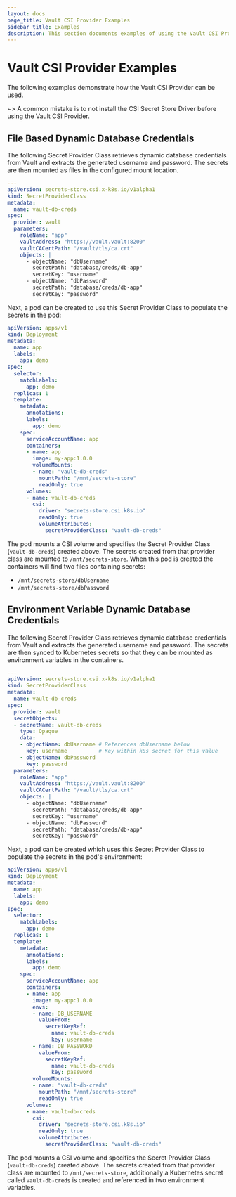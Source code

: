 ```yaml
---
layout: docs
page_title: Vault CSI Provider Examples
sidebar_title: Examples
description: This section documents examples of using the Vault CSI Provider.
---
```


# Vault CSI Provider Examples

The following examples demonstrate how the Vault CSI Provider can be used.

~> A common mistake is to not install the CSI Secret Store Driver before using the Vault CSI Provider.

## File Based Dynamic Database Credentials 

The following Secret Provider Class retrieves dynamic database credentials from Vault and 
extracts the generated username and password. The secrets are then mounted as files in the 
configured mount location.

```yaml
---
apiVersion: secrets-store.csi.x-k8s.io/v1alpha1
kind: SecretProviderClass
metadata:
  name: vault-db-creds
spec:
  provider: vault
  parameters:
    roleName: "app"
    vaultAddress: "https://vault.vault:8200"
    vaultCACertPath: "/vault/tls/ca.crt"
    objects: |
      - objectName: "dbUsername"
        secretPath: "database/creds/db-app"
        secretKey: "username"
      - objectName: "dbPassword"
        secretPath: "database/creds/db-app"
        secretKey: "password"
```

Next, a pod can be created to use this Secret Provider Class to populate the secrets in the pod:

```yaml
apiVersion: apps/v1
kind: Deployment
metadata:
  name: app
  labels:
    app: demo
spec:
  selector:
    matchLabels:
      app: demo
  replicas: 1
  template:
    metadata:
      annotations:
      labels:
        app: demo
    spec:
      serviceAccountName: app
      containers:
      - name: app
        image: my-app:1.0.0
        volumeMounts:
        - name: "vault-db-creds"
          mountPath: "/mnt/secrets-store"
          readOnly: true
      volumes:
      - name: vault-db-creds
        csi:
          driver: "secrets-store.csi.k8s.io"
          readOnly: true
          volumeAttributes:
            secretProviderClass: "vault-db-creds"
```

The pod mounts a CSI volume and specifies the Secret Provider Class (`vault-db-creds`) created above. 
The secrets created from that provider class are mounted to `/mnt/secrets-store`. When this pod is 
created the containers will find two files containing secrets: 

* `/mnt/secrets-store/dbUsername`
* `/mnt/secrets-store/dbPassword`

## Environment Variable Dynamic Database Credentials 

The following Secret Provider Class retrieves dynamic database credentials from Vault and 
extracts the generated username and password. The secrets are then synced to Kubernetes secrets
so that they can be mounted as environment variables in the containers.

```yaml
---
apiVersion: secrets-store.csi.x-k8s.io/v1alpha1
kind: SecretProviderClass
metadata:
  name: vault-db-creds
spec:
  provider: vault
  secretObjects:
  - secretName: vault-db-creds
    type: Opaque
    data:
    - objectName: dbUsername # References dbUsername below
      key: username          # Key within k8s secret for this value
    - objectName: dbPassword
      key: password
  parameters:
    roleName: "app"
    vaultAddress: "https://vault.vault:8200"
    vaultCACertPath: "/vault/tls/ca.crt"
    objects: |
      - objectName: "dbUsername"
        secretPath: "database/creds/db-app"
        secretKey: "username"
      - objectName: "dbPassword"
        secretPath: "database/creds/db-app"
        secretKey: "password"
```

Next, a pod can be created which uses this Secret Provider Class to populate the secrets in the pod's environment:

```yaml
apiVersion: apps/v1
kind: Deployment
metadata:
  name: app
  labels:
    app: demo
spec:
  selector:
    matchLabels:
      app: demo
  replicas: 1
  template:
    metadata:
      annotations:
      labels:
        app: demo
    spec:
      serviceAccountName: app
      containers:
      - name: app
        image: my-app:1.0.0
        envs:
        - name: DB_USERNAME
          valueFrom:
            secretKeyRef:
              name: vault-db-creds
              key: username
        - name: DB_PASSWORD
          valueFrom:
            secretKeyRef:
              name: vault-db-creds
              key: password
        volumeMounts:
        - name: "vault-db-creds"
          mountPath: "/mnt/secrets-store"
          readOnly: true
      volumes:
      - name: vault-db-creds
        csi:
          driver: "secrets-store.csi.k8s.io"
          readOnly: true
          volumeAttributes:
            secretProviderClass: "vault-db-creds"
```

The pod mounts a CSI volume and specifies the Secret Provider Class (`vault-db-creds`) created above. 
The secrets created from that provider class are mounted to `/mnt/secrets-store`, additionally a Kubernetes 
secret called `vault-db-creds` is created and referenced in two environment variables.
